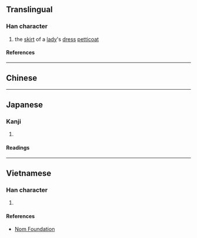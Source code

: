 {{also|裙}}
{{character info/new}}
==Translingual==

===Han character===
{{Han char|rn=50|rad=巾|as=07|sn=10|four=|canj=SRLB,XSRLB|ids=⿱君巾}}

# the [[skirt]] of a [[lady]]'s [[dress]] [[petticoat]]

====References====
{{Han ref|kx=0332.030|dkj=08920|dj=0638.030|hdz=10742.020|uh=5E2C}}

----

==Chinese==
{{zh-see|裙|v}}

----

==Japanese==

===Kanji===
{{ja-kanji|grade=|rs=巾07}}

# {{rfdef|ja|sort=巾07}}

====Readings====
{{ja-readings
|goon=ぐん
|kanon=くん
|kun=えりあて, はかま
}}

----

==Vietnamese==

===Han character===
{{vi-readings|rs=巾07|reading=quần}}

# {{rfdef|vi|sort=巾07}}

====References====
* [http://nomfoundation.org/common/nom_details.php?codepoint=5e2c Nom Foundation]